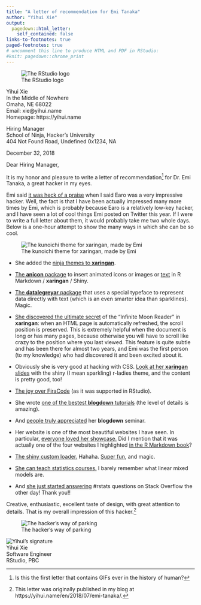 ```yaml
---
title: "A letter of recommendation for Emi Tanaka"
author: "Yihui Xie"
output:
  pagedown::html_letter:
    self_contained: false
links-to-footnotes: true
paged-footnotes: true
# uncomment this line to produce HTML and PDF in RStudio:
#knit: pagedown::chrome_print
---
```


![The RStudio logo](https://www.rstudio.com/wp-content/uploads/2016/09/RStudio-Logo-Blue-Gray-250.png){.logo}

::: from
Yihui Xie  
In the Middle of Nowhere  
Omaha, NE 68022  
Email: xie@yihui.name  
Homepage: https://yihui.name
:::


Hiring Manager  
School of Ninja, Hacker's University  
404 Not Found Road, Undefined 0x1234, NA

::: date
December 32, 2018
:::

Dear Hiring Manager,

It is my honor and pleasure to write a letter of recommendation^[Is this the first letter that contains GIFs ever in the history of human?] for Dr. Emi Tanaka, a great hacker in my eyes.

Emi said [it was heck of a praise](https://twitter.com/statsgen/status/1023118510745038848) when I said Earo was a very impressive hacker. Well, the fact is that I have been actually impressed many more times by Emi, which is probably because Earo is a relatively low-key hacker, and I have seen a lot of cool things Emi posted on Twitter this year. If I were to write a full letter about them, it would probably take me two whole days. Below is a one-hour attempt to show the many ways in which she can be so cool.

![The kunoichi theme for xaringan, made by Emi](https://github.com/emitanaka/ninja-theme/raw/master/docs/images/kunoichi-showcase.gif)

- She added the [ninja themes to **xaringan**](https://github.com/yihui/xaringan/pull/165).

- [The **anicon** package](https://twitter.com/statsgen/status/1021683550171496449) to insert animated icons or images or [text](https://twitter.com/statsgen/status/1010323499901075456) in R Markdown / **xaringan** / Shiny.

- [The **datalegreyar** package](https://twitter.com/statsgen/status/1018823773162618882) that uses a special typeface to represent data directly with text (which is an even smarter idea than sparklines). Magic.

- [She discovered the ultimate secret](https://twitter.com/statsgen/status/1012664098616590336) of the "Infinite Moon Reader" in **xaringan**: when an HTML page is automatically refreshed, the scroll position is preserved. This is extremely helpful when the document is long or has many pages, because otherwise you will have to scroll like crazy to the position where you last viewed. This feature is quite subtle and has been there for almost two years, and Emi was the first person (to my knowledge) who had discovered it and been excited about it.

- Obviously she is very good at hacking with CSS. [Look at her **xaringan** slides](https://twitter.com/statsgen/status/1009591310150299648) with the shiny (I mean sparkling) r-ladies theme, and the content is pretty good, too!

- [The joy over FiraCode](https://twitter.com/statsgen/status/993662737099079680) (as it was supported in RStudio).

- She wrote [one of the bestest **blogdown** tutorials](https://twitter.com/statsgen/status/993003327074926592) (the level of details is amazing).

- And [people truly appreciated](https://twitter.com/certifiedwaif/status/1029640487399915520) her **blogdown** seminar.

- Her website is one of the most beautiful websites I have seen. In particular, [everyone loved her showcase.](https://twitter.com/statsgen/status/990422351593406464) Did I mention that it was actually one of the four websites I highlighted [in the R Markdown book](https://bookdown.org/yihui/rmarkdown/basics-examples.html)?

- [The shiny custom loader.](https://twitter.com/statsgen/status/972727676459872256) Hahaha. [Super fun](https://twitter.com/statsgen/status/975321139550478336), and magic.

- [She can teach statistics courses.](https://twitter.com/statsgen/status/1001293550531694592) I barely remember what linear mixed models are.

- And [she just started answering](https://stackoverflow.com/a/51575804/559676) #rstats questions on Stack Overflow the other day! Thank you!!

Creative, enthusiastic, excellent taste of design, with great attention to details. That is my overall impression of this hacker.^[This letter was originally published in my blog at https://yihui.name/en/2018/07/emi-tanaka/.]

![The hacker's way of parking](https://slides.yihui.name/gif/impossible-parking.gif)

![Yihui's signature](https://user-images.githubusercontent.com/163582/47831497-c6656c00-dd5e-11e8-87b3-1f03fa97baa0.png)  
Yihui Xie  
Software Engineer  
RStudio, PBC

<script src="https://yihui.name/js/center-img.js"></script>
